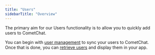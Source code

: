 ```yaml
---
title: "Users"
sidebarTitle: "Overview"
---
```




The primary aim for our Users functionality is to allow you to quickly add users to CometChat.

You can begin with [user management](/docs/sdk/react-native/user-management) to sync your users to CometChat. Once that is done, you can [retrieve users](/docs/sdk/react-native/retrieve-users) and display them in your app.
